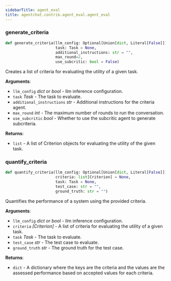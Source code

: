 ```yaml
---
sidebarTitle: agent_eval
title: agentchat.contrib.agent_eval.agent_eval
---
```


### generate\_criteria

```python
def generate_criteria(llm_config: Optional[Union[dict, Literal[False]]] = None,
                      task: Task = None,
                      additional_instructions: str = "",
                      max_round=2,
                      use_subcritic: bool = False)
```

Creates a list of criteria for evaluating the utility of a given task.

**Arguments**:

- `llm_config` _dict or bool_ - llm inference configuration.
- `task` _Task_ - The task to evaluate.
- `additional_instructions` _str_ - Additional instructions for the criteria agent.
- `max_round` _int_ - The maximum number of rounds to run the conversation.
- `use_subcritic` _bool_ - Whether to use the subcritic agent to generate subcriteria.
  

**Returns**:

- `list` - A list of Criterion objects for evaluating the utility of the given task.

### quantify\_criteria

```python
def quantify_criteria(llm_config: Optional[Union[dict, Literal[False]]] = None,
                      criteria: list[Criterion] = None,
                      task: Task = None,
                      test_case: str = "",
                      ground_truth: str = "")
```

Quantifies the performance of a system using the provided criteria.

**Arguments**:

- `llm_config` _dict or bool_ - llm inference configuration.
- `criteria` _[Criterion]_ - A list of criteria for evaluating the utility of a given task.
- `task` _Task_ - The task to evaluate.
- `test_case` _str_ - The test case to evaluate.
- `ground_truth` _str_ - The ground truth for the test case.
  

**Returns**:

- `dict` - A dictionary where the keys are the criteria and the values are the assessed performance based on accepted values for each criteria.

